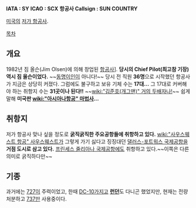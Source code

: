 '''IATA : SY'''
'''ICAO : SCX'''
'''항공사 Callsign : SUN COUNTRY'''

[[미국]]의 [[저가 항공사]].

[[목차]]

== 개요 ==
1982년 짐 올슨(Jim Olsen)에 의해 창업된 [[항공사]]]. '''당시의 Chief Pilot(최고참 기장) 역시 짐 올슨이었다.''' ~~[[동명이인]]이 아니다!~~
당시 전 직원 '''36명'''으로 시작했던 항공사가 지금은 상당히 커졌다.
그럼에도 불구하고 보유 기체 수는 '''17대...'''
그 17대로 커버해야 하는 취항지 수는 '''31곳이나 된다!!''' ~~[[wiki:"김준호(개그맨)" 거의 두배자나!]]~~
쉽게 말해 '''미국판 [[wiki:"아시아나항공" 마법사]]...'''

== 취항지 ==
저가 항공사 맞나 싶을 정도로 '''굵직굵직한 주요공항들에 취항하고 있다.''' [[wiki:"사우스웨스트 항공" 사우스웨스트]]가 그렇게 가기 싫다고 징징대던 [[댈러스-포트워스 국제공항]]을 '''거점 도시로 삼고 있다.''' [[프린세스 줄리아나 국제공항]]에도 취항하고 있다.~~이쪽은 다른 의미로 굵직하다만~~

== 기종 ==
과거에는 [[727]]이 주력이었고, 한때 [[DC-10]]가지고 '''[[런던]]'''도 다니곤 했었지만, 현재는 전량 처분하고 [[737]]만 사용중이다.
